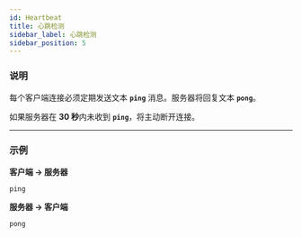 ```yaml
---
id: Heartbeat
title: 心跳检测
sidebar_label: 心跳检测
sidebar_position: 5
---
```


### 说明

每个客户端连接必须定期发送文本 **`ping`** 消息。服务器将回复文本 **`pong`**。

如果服务器在 **30 秒**内未收到 **`ping`**，将主动断开连接。

---

### 示例

**客户端 → 服务器**

```plaintext
ping
```

**服务器 → 客户端**

```plaintext
pong
```